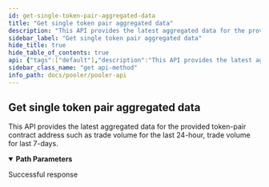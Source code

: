 ```yaml
---
id: get-single-token-pair-aggregated-data
title: "Get single token pair aggregated data"
description: "This API provides the latest aggregated data for the provided token-pair contract address such as trade volume for the last 24-hour, trade volume for last 7-days."
sidebar_label: "Get single token pair aggregated data"
hide_title: true
hide_table_of_contents: true
api: {"tags":["default"],"description":"This API provides the latest aggregated data for the provided token-pair contract address such as trade volume for the last 24-hour, trade volume for last 7-days.","parameters":[{"name":"pair_contract_address","in":"path","schema":{"type":"string"},"required":true}],"responses":{"200":{"description":"Successful response","content":{"application/json":{}}}},"method":"get","path":"/v2-pair/{pair_contract_address}","servers":[{"url":"http://{{base_url}}"}],"security":[{"apikeyAuth":[]}],"securitySchemes":{"apikeyAuth":{"type":"http","scheme":"apikey"}},"info":{"title":"Pooler API","version":"1.0.0"},"postman":{"name":"Get single token pair aggregated data","description":{"content":"This API provides the latest aggregated data for the provided token-pair contract address such as trade volume for the last 24-hour, trade volume for last 7-days.","type":"text/plain"},"url":{"path":["v2-pair",":pair_contract_address"],"host":["{{baseUrl}}"],"query":[],"variable":[{"disabled":false,"description":{"content":"(Required) ","type":"text/plain"},"type":"any","value":"","key":"pair_contract_address"}]},"header":[{"key":"Accept","value":"application/json"}],"method":"GET"}}
sidebar_class_name: "get api-method"
info_path: docs/pooler/pooler-api
---
```



## Get single token pair aggregated data



This API provides the latest aggregated data for the provided token-pair contract address such as trade volume for the last 24-hour, trade volume for last 7-days.

<details style={{"marginBottom":"1rem"}} data-collapsed={false} open={true}><summary style={{}}><strong>Path Parameters</strong></summary><div><ul><ParamsItem className={"paramsItem"} param={{"name":"pair_contract_address","in":"path","schema":{"type":"string"},"required":true}}></ParamsItem></ul></div></details><div><ApiTabs><TabItem label={"200"} value={"200"}><div>

Successful response

</div><div><MimeTabs schemaType={"response"}></MimeTabs></div></TabItem></ApiTabs></div>
      